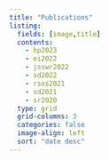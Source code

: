 ```yaml
---
title: "Publications"
listing:
  fields: [image,title]
  contents: 
    - hp2023
    - ei2022
    - jsswr2022
    - sd2022
    - rsos2021
    - sd2021
    - sr2020
  type: grid
  grid-columns: 3
  categories: false
  image-align: left
  sort: "date desc"
---
```


